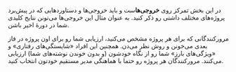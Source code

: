 در این بخش تمرکز روی **خروجی‌ها**ست و باید خروجی‌ها و دستاوردهایی که در پیش‌برد پروژه‌های مختلف داشتی رو ذکر کنید. به عنوان مثال این خروجی‌ها می‌تونن نتایج کلیدی شما در دورهٔ اخیر باشن.

مرورکنندگانی که برای هر پروژه مشخص می‌کنید، ارزیابی شما رو برای اون پروژه در فاز بعدی می‌خونن و روش نظر می‌دن. همچنین این افراد «شایستگی‌های رفتاری» و «ویژگی‌های بارز» شما رو از نگاه خودشون (و بدون خوندن نوشته‌های شما) ارزیابی می‌کنند. مرورکنندگان هر پروژه رو حتما با هماهنگی مدیر مستقیم خودتون انتخاب کنید.
